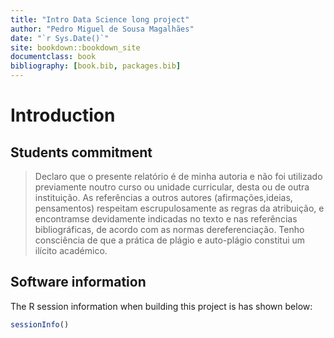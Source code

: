 ```yaml
--- 
title: "Intro Data Science long project"
author: "Pedro Miguel de Sousa Magalhães"
date: "`r Sys.Date()`"
site: bookdown::bookdown_site
documentclass: book
bibliography: [book.bib, packages.bib]
---
```


# Introduction

## Students commitment

> Declaro que o presente relatório é de minha autoria e não foi utilizado previamente noutro curso ou unidade curricular, desta ou de outra instituição. As referências a outros autores (afirmações,ideias, pensamentos) respeitam escrupulosamente as regras da atribuição, e encontramse devidamente indicadas no texto e nas referências bibliográficas, de acordo com as normas dereferenciação. Tenho consciência de que a prática de plágio e auto-plágio constitui um ilícito académico.

## Software information

The R session information when building this project is has shown below:


```r
sessionInfo()
```

